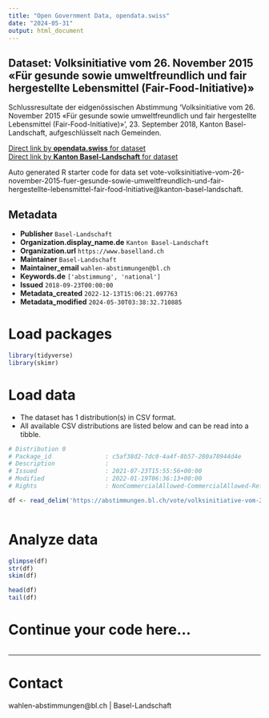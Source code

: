 ```yaml
---
title: "Open Government Data, opendata.swiss"
date: "2024-05-31"
output: html_document
---
```


## Dataset: Volksinitiative vom 26. November 2015 «Für gesunde sowie umweltfreundlich und fair hergestellte Lebensmittel (Fair-Food-lnitiative)»

Schlussresultate der eidgenössischen Abstimmung 'Volksinitiative vom 26. November 2015 «Für gesunde sowie umweltfreundlich und fair hergestellte Lebensmittel (Fair-Food-lnitiative)»', 23. September 2018, Kanton Basel-Landschaft, aufgeschlüsselt nach Gemeinden.

[Direct link by **opendata.swiss** for dataset](https://opendata.swiss/de/dataset/volksinitiative-vom-26-november-2015-fur-gesunde-sowie-umweltfreundlich-und-fair-hergestellte-l1)<br>
[Direct link by **Kanton Basel-Landschaft** for dataset](https://abstimmungen.bl.ch/vote/volksinitiative-vom-26-november-2015-fuer-gesunde-sowie-umweltfreundlich-und-fair-hergestellte-lebensmittel-fair-food-lnitiative/data)

Auto generated R starter code for data set vote-volksinitiative-vom-26-november-2015-fuer-gesunde-sowie-umweltfreundlich-und-fair-hergestellte-lebensmittel-fair-food-lnitiative@kanton-basel-landschaft.

## Metadata

- **Publisher** `Basel-Landschaft`
- **Organization.display_name.de** `Kanton Basel-Landschaft`
- **Organization.url** `https://www.baselland.ch`
- **Maintainer** `Basel-Landschaft`
- **Maintainer_email** `wahlen-abstimmungen@bl.ch`
- **Keywords.de** `['abstimmung', 'national']`
- **Issued** `2018-09-23T00:00:00`
- **Metadata_created** `2022-12-13T15:06:21.097763`
- **Metadata_modified** `2024-05-30T03:38:32.710885`


# Load packages

```r

library(tidyverse)
library(skimr)

```

# Load data

-   The dataset has 1 distribution(s) in CSV format.
-   All available CSV distributions are listed below and can be read into a tibble.

```r

# Distribution 0
# Package_id               : c5af38d2-7dc0-4a4f-8b57-280a78944d4e
# Description              : 
# Issued                   : 2021-07-23T15:55:56+00:00
# Modified                 : 2022-01-19T06:36:13+00:00
# Rights                   : NonCommercialAllowed-CommercialAllowed-ReferenceRequired

df <- read_delim('https://abstimmungen.bl.ch/vote/volksinitiative-vom-26-november-2015-fuer-gesunde-sowie-umweltfreundlich-und-fair-hergestellte-lebensmittel-fair-food-lnitiative/data-csv')



```

# Analyze data

```r

glimpse(df)
str(df)
skim(df)

head(df)
tail(df)

```

# Continue your code here...

```r

```

------------------------------------------------------------------------

# Contact

wahlen-abstimmungen@bl.ch | Basel-Landschaft
